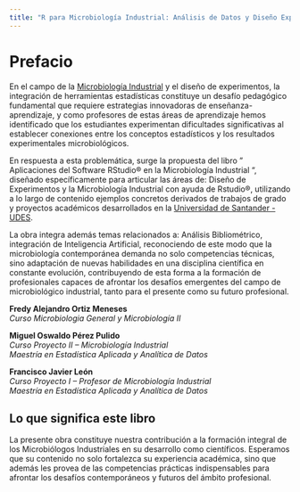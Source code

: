 ```yaml
---
title: "R para Microbiología Industrial: Análisis de Datos y Diseño Experimental con un Enfoque Práctico"
---
```


# Prefacio {.unnumbered}

En el campo de la [Microbiología Industrial](https://bucaramanga.udes.edu.co/estudia/pregrados/microbiologia-industrial) y el diseño de experimentos, la integración de herramientas estadísticas constituye un desafío pedagógico fundamental que requiere estrategias innovadoras de enseñanza-aprendizaje, y como profesores de estas áreas de aprendizaje hemos identificado que los estudiantes experimentan dificultades significativas al establecer conexiones entre los conceptos estadísticos y los resultados experimentales microbiológicos.

En respuesta a esta problemática, surge la propuesta del libro " Aplicaciones del Software RStudio® en la Microbiología Industrial ", diseñado específicamente para articular las áreas de: Diseño de Experimentos y la Microbiología Industrial con ayuda de Rstudio®, utilizando a lo largo de contenido ejemplos concretos derivados de trabajos de grado y proyectos académicos desarrollados en la [Universidad de Santander - UDES](https://udes.edu.co/).

La obra integra además temas relacionados a: Análisis Bibliométrico, integración de Inteligencia Artificial, reconociendo de este modo que la microbiología contemporánea demanda no solo competencias técnicas, sino adaptación de nuevas habilidades en una disciplina científica en constante evolución, contribuyendo de esta forma a la formación de profesionales capaces de afrontar los desafíos emergentes del campo de microbiológico industrial, tanto para el presente como su futuro profesional.

**Fredy Alejandro Ortiz Meneses**\
*Curso Microbiologia General y Microbiología II*

**Miguel Oswaldo Pérez Pulido**\
*Curso Proyecto II -- Microbiología Industrial\
Maestría en Estadística Aplicada y Analítica de Datos*

**Francisco Javier León**\
*Curso Proyecto I -- Profesor de Microbiología Industrial\
Maestría en Estadística Aplicada y Analítica de Datos*

::: callout-tip
## Lo que significa este libro

La presente obra constituye nuestra contribución a la formación integral de los Microbiólogos Industriales en su desarrollo como científicos. Esperamos que su contenido no solo fortalezca su experiencia académica, sino que además les provea de las competencias prácticas indispensables para afrontar los desafíos contemporáneos y futuros del ámbito profesional.
:::
